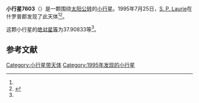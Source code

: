 {{Infobox planet
| bgcolour = #FFFFC0
| name = 7603 Salopia
| symbol = 
| image = 
| caption = 
| discovery = yes
| discovery_ref = 
| discoverer = [[S._P._Laurie|S. P. Laurie]]
| discovery_site = [[什罗普郡|什罗普郡]] 
| discovered = 1995年7月25日
| designations = yes
| mp_name = 
| named_after = 
| alt_names = 1995 OA2/ 1985 QT3 / 1986 WM9
| mp_category = [[主带小行星|主带小行星]]
| orbit_ref = <ref name="a">[http://ssd.jpl.nasa.gov/sbdb.cgi?sstr=7603 7603 Salopia] {{Wayback|url=http://ssd.jpl.nasa.gov/sbdb.cgi?sstr=7603 |date=20210717070132 }}，小行星數據庫瀏覽器（JPL Small-Body Database Browser）－[[美国国家航空航天局|美国国家航空航天局]]喷气推进实验室</ref>
| epoch = 2456400.5 (2013年4月18日更新)
| aphelion = {{convert|3.1483572|AU|km|3|abbr=on|lk=out}}
| perihelion = {{convert|2.8226734|AU|km|3|abbr=on}}
| semimajor = {{convert|2.9855153|AU|km|3|abbr=on}}
| eccentricity = 0.054544
| period = 1884.201676 [[日|日]]<br />5.16[[儒略年|儒略年]]
| avg_speed = 
| inclination = 9.60205
| asc_node = 216.45125
| mean_anomaly = 
| arg_peri = 37.90833
| satellites = 
| physical_characteristics = yes
| dimensions = 
| mass = 
| density = 
| surface_grav = 
| escape_velocity = 
| sidereal_day = 
| axial_tilt = 
| pole_ecliptic_lat = 
| pole_ecliptic_lon = 
| albedo = 
| temperatures= 
| temp_name1 = 
| mean_temp_1 = 
| max_temp_1 = 
| temp_name2 = 
| max_temp_2 = 
| spectral_type = 
| abs_magnitude = 37.90833
}}

'''小行星7603'''（{{lang-en|7603 Salopia}}）是一颗围绕[[太阳|太阳]][[公转|公转]]的[[小行星|小行星]]。1995年7月25日，[[S._P._Laurie|S. P. Laurie]]在什罗普郡发现了此天体<ref name="a" /><ref>{{cite news|title=小行星列表|url=http://cfa-www.harvard.edu/iau/lists/NumberedMPs.txt|accessdate=2013-07-08|newspaper=哈佛大学|archive-date=2008-05-17|archive-url=https://web.archive.org/web/20080517010638/http://cfa-www.harvard.edu/iau/lists/NumberedMPs.txt|dead-url=no}}</ref>。

这颗小行星的[[绝对星等|绝对星等]]为37.90833等<ref name="a" />。

==参考文献==
{{reflist}}
{{Minor Planet Number|[[小行星7602|小行星7602]]|[[小行星7604|小行星7604]]}}

{{小天体}}

[[Category:小行星带天体|Category:小行星带天体]]
[[Category:1995年发现的小行星|Category:1995年发现的小行星]]

{{asteroid-stub}}